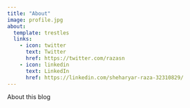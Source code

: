 ```yaml
---
title: "About"
image: profile.jpg
about:
  template: trestles
  links:
    - icon: twitter
      text: Twitter
      href: https://twitter.com/razasn
    - icon: linkedin
      text: LinkedIn
      href: https://linkedin.com/sheharyar-raza-32310829/
---
```


About this blog
